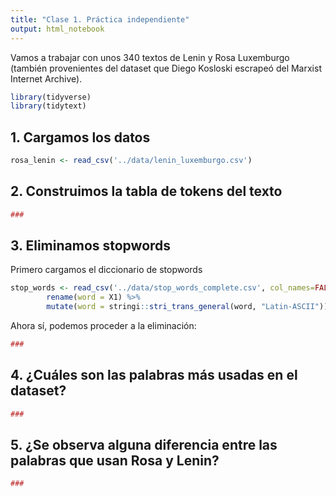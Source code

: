 ```yaml
---
title: "Clase 1. Práctica independiente"
output: html_notebook
---
```


Vamos a trabajar con unos 340 textos de Lenin y Rosa Luxemburgo (también provenientes del dataset que Diego Kosloski escrapeó del Marxist Internet Archive).

```r
library(tidyverse)
library(tidytext)
```

## 1. Cargamos los datos

```r
rosa_lenin <- read_csv('../data/lenin_luxemburgo.csv')
```

## 2. Construimos la tabla de tokens del texto

```r
###
```

## 3. Eliminamos stopwords

Primero cargamos el diccionario de stopwords

```r
stop_words <- read_csv('../data/stop_words_complete.csv', col_names=FALSE) %>%
        rename(word = X1) %>%
        mutate(word = stringi::stri_trans_general(word, "Latin-ASCII"))
```
Ahora sí, podemos proceder a la eliminación:

```r
###     
```


## 4. ¿Cuáles son las palabras más usadas en el dataset?

```r
###
```


## 5. ¿Se observa alguna diferencia entre las palabras que usan Rosa y Lenin?

```r
###
```


